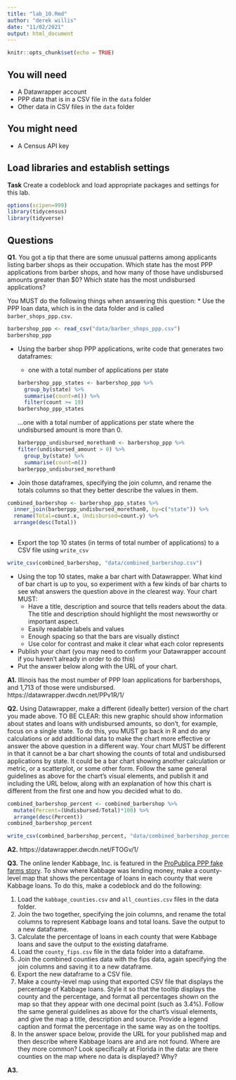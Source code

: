 ```yaml
---
title: "lab_10.Rmd"
author: "derek willis"
date: "11/02/2021"
output: html_document
---
```


```r
knitr::opts_chunk$set(echo = TRUE)
```

## You will need

* A Datawrapper account
* PPP data that is in a CSV file in the `data` folder
* Other data in CSV files in the `data` folder

## You might need

* A Census API key

## Load libraries and establish settings

**Task** Create a codeblock and load appropriate packages and settings for this lab.
```r
options(scipen=999)
library(tidycensus)
library(tidyverse)

```


## Questions

**Q1.** You got a tip that there are some unusual patterns among applicants listing barber shops as their occupation. Which state has the most PPP applications from barber shops, and how many of those have undisbursed amounts greater than $0? Which state has the most undisbursed applications?

You MUST do the following things when answering this question:
* Use the PPP loan data, which is in the data folder and is called `barber_shops_ppp.csv`.
```r
barbershop_ppp <- read_csv("data/barber_shops_ppp.csv")
barbershop_ppp
```
* Using the barber shop PPP applications, write code that generates two dataframes:
  * one with a total number of applications per state
```r
barbershop_ppp_states <- barbershop_ppp %>%
    group_by(state) %>%
    summarise(count=n()) %>% 
    filter(count >= 19)
barbershop_ppp_states
```
...one with a total number of applications per state where the undisbursed amount is more than 0.
```r
barberppp_undisbursed_morethan0 <- barbershop_ppp %>%
  filter(undisbursed_amount > 0) %>% 
    group_by(state) %>%
    summarise(count=n())
barberppp_undisbursed_morethan0
```
* Join those dataframes, specifying the join column, and rename the totals columns so that they better describe the values in them.
```r
combined_barbershop <- barbershop_ppp_states %>%
  inner_join(barberppp_undisbursed_morethan0, by=c("state")) %>% 
  rename(Total=count.x, Undisbursed=count.y) %>%
  arrange(desc(Total))
 
```
* Export the top 10 states (in terms of total number of applications) to a CSV file using `write_csv`
```r
write_csv(combined_barbershop, "data/combined_barbershop.csv")

```
* Using the top 10 states, make a bar chart with Datawrapper. What kind of bar chart is up to you, so experiment with a few kinds of bar charts to see what answers the question above in the clearest way. Your chart MUST:
  * Have a title, description and source that tells readers about the data. The title and description should highlight the most newsworthy or important aspect.
  * Easily readable labels and values
  * Enough spacing so that the bars are visually distinct
  * Use color for contrast and make it clear what each color represents
* Publish your chart (you may need to confirm your Datawrapper account if you haven't already in order to do this)
* Put the answer below along with the URL of your chart.

**A1.**
Illinois has the most number of PPP loan applications for barbershops, and 1,713 of those were undisbursed.
https://datawrapper.dwcdn.net/PPv1R/1/

**Q2.** Using Datawrapper, make a different (ideally better) version of the chart you made above. TO BE CLEAR: this new graphic should show information about states and loans with undisbursed amounts, so don't, for example, focus on a single state. To do this, you MUST go back in R and do any calculations or add additional data to make the chart more effective or answer the above question in a different way. Your chart MUST be different in that it cannot be a bar chart showing the counts of total and undisbursed applications by state. It could be a bar chart showing another calculation or metric, or a scatterplot, or some other form. Follow the same general guidelines as above for the chart's visual elements, and publish it and including the URL below, along with an explanation of how this chart is different from the first one and how you decided what to do.

```r
combined_barbershop_percent <- combined_barbershop %>% 
  mutate(Percent=(Undisbursed/Total)*100) %>% 
  arrange(desc(Percent)) 
combined_barbershop_percent
```

```r
write_csv(combined_barbershop_percent, "data/combined_barbershop_percent.csv")
```

**A2.**
https://datawrapper.dwcdn.net/FTOGv/1/

**Q3.** The online lender Kabbage, Inc. is featured in the [ProPublica PPP fake farms story](https://www.propublica.org/article/ppp-farms). To show where Kabbage was lending money, make a county-level map that shows the percentage of loans in each county that were Kabbage loans. To do this, make a codeblock and do the following:

1. Load the `kabbage_counties.csv` and `all_counties.csv` files in the data folder.
2. Join the two together, specifying the join columns, and rename the total columns to represent Kabbage loans and total loans. Save the output to a new dataframe.
3. Calculate the percentage of loans in each county that were Kabbage loans and save the output to the existing dataframe.
4. Load the `county_fips.csv` file in the data folder into a dataframe.
5. Join the combined counties data with the fips data, again specifying the join columns and saving it to a new dataframe.
6. Export the new dataframe to a CSV file.
7. Make a county-level map using that exported CSV file that displays the percentage of Kabbage loans. Style it so that the tooltip displays the county and the percentage, and format all percentages shown on the map so that they appear with one decimal point (such as 3.4%). Follow the same general guidelines as above for the chart's visual elements, and give the map a title, description and source. Provide a legend caption and format the percentage in the same way as on the tooltips.
8. In the answer space below, provide the URL for your published map and then describe where Kabbage loans are and are not found. Where are they more common? Look specifically at Florida in the data: are there counties on the map where no data is displayed? Why?

**A3.**  
